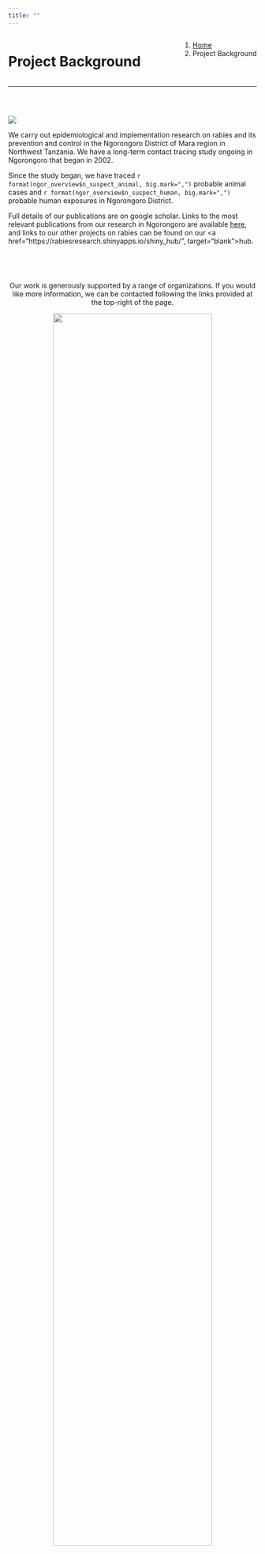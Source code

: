 ```yaml
---
title: ""
---
```


<!--Create a block for title and breadcrumbs to appear on same line-->
<div style="width: 100%; display: inline-block;">
<div style="float: left;">
<h1>Project Background</h1>
</div>
<div style="float: right;">
<ol class="breadcrumb" style="background-color:white;">
  <li class="breadcrumb-item"><a href="index.html">Home</a></li>
  <li class="breadcrumb-item active">Project Background</li>
</ol>
</div>
</div>
<hr class="hr-orange">

<br>
  
<!--Begin page content!-->

<!--Page section with map image and project info-->

<div style="display: inline-block; ">

<img src="img/ngor_map.png" class= "map_image"/>

<div class="map_text">

We carry out epidemiological and implementation research on rabies and its prevention and control in the Ngorongoro District of Mara region in Northwest Tanzania. We have a long-term contact tracing study ongoing in Ngorongoro that began in 2002.  
  
Since the study began, we have traced `r format(ngor_overview$n_suspect_animal, big.mark=",")` probable animal cases and `r format(ngor_overview$n_suspect_human, big.mark=",")` probable human exposures in Ngorongoro District. 

Full details of our publications are on google scholar. Links to the most relevant publications from our research in Ngorongoro are available [here](about_publications.html), and links to our other projects on rabies can be found on our <a href="https://rabiesresearch.shinyapps.io/shiny_hub/", target="blank">hub</a>.

</div>

</div>

<br>

<!--Add a block section for 100% page width-->
<div style="display: inline-block; ">
<center>

Our work is generously supported by a range of organizations. If you would like more information, we can be contacted following the links provided at the top-right of the page.    

<img src="img/funders_partners_banner.jpg" style="width: 80%;"/>  

</center>
</div>
